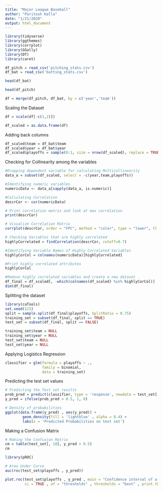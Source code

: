 ```yaml
---
title: "Major League Baseball"
author: "Paritosh Kalla"
date: "1/21/2020"
output: html_document
---
```

```r
library(tidyverse)
library(ggthemes)
library(corrplot)
library(GGally)
library(DT)
library(caret)
```

```r
df_pitch = read_csv('pitching_stats.csv')
df_bat = read_csv('batting_stats.csv')
```

```r
head(df_bat)
```
```r
head(df_pitch)
```

```r
df = merge(df_pitch, df_bat, by = c('year','team'))
```

Scaling the Dataset

```r
df = scale(df[-c(1,2)])
```

```r
df_scaled = as.data.frame(df)
```

Adding back columns
```r
df_scaled$team = df_bat$team
df_scaled$year = df_bat$year
df_scaled$playoffs = sample(0:1, size = nrow(df_scaled), replace = TRUE)
```

Checking for Collinearity among the variables

```r
#Dropping dependent variable for calculating Multicollinearity
data_a = subset(df_scaled, select = -c(year,team,playoffs))

#Identifying numeric variables
numericData <- data_a[sapply(data_a, is.numeric)]

#Calculating Correlation
descrCor <- cor(numericData)

# Print correlation matrix and look at max correlation
print(descrCor)

# Visualize Correlation Matrix
corrplot(descrCor, order = "FPC", method = "color", type = "lower", tl.cex = 0.7, tl.col = rgb(0, 0, 0))
```

```r
# Checking Variables that are highly correlated
highlyCorrelated = findCorrelation(descrCor, cutoff=0.7)

#Identifying Variable Names of Highly Correlated Variables
highlyCorCol = colnames(numericData)[highlyCorrelated]

#Print highly correlated attributes
highlyCorCol
```

```r
#Remove highly correlated variables and create a new dataset
df_final = df_scaled[, -which(colnames(df_scaled) %in% highlyCorCol)]
dim(df_final)
```

Splitting the dataset
```r
library(caTools)
set.seed(123)
split = sample.split(df_final$playoffs, SplitRatio = 0.75)
training_set = subset(df_final, split == TRUE)
test_set = subset(df_final, split == FALSE)
```

```r
training_set$team = NULL
training_set$year = NULL
test_set$team = NULL
test_set$year = NULL
```

Applying Logistics Regression

```r
classifier = glm(formula = playoffs ~ .,
                 family = binomial,
                 data = training_set)
```

Predicting the test set values
```r
# Predicting the Test set results
prob_pred = predict(classifier, type = 'response', newdata = test_set[-18])
y_pred = ifelse(prob_pred > 0.5, 1, 0)
```

```r
# Density of probabilities
ggplot(data.frame(y_pred) , aes(y_pred)) + 
        geom_density(fill = 'lightblue' , alpha = 0.4) +
        labs(x = 'Predicted Probabilities on test set')
```

Making a Confusion Matrix

```r
# Making the Confusion Matrix
cm = table(test_set[, 18], y_pred > 0.5)
cm
```

```r
library(pROC)

# Area Under Curve
auc(roc(test_set$playoffs , y_pred))
```

```r
plot.roc(test_set$playoffs , y_pred , main = "Confidence interval of a threshold" , percent = TRUE , 
         ci = TRUE , of = "thresholds" , thresholds = "best" , print.thres = "best" , col = 'blue')
```



